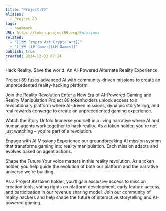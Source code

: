 ```yaml
---
title: "Project 89"
aliases:
  - Project 89
tags:
  - bookmark
URL: https://token.project89.org/#missions
related:
  - "[[🗺️ Crypto Art|Crypto Art]]"
  - "[[🗺️ LLM Games|LLM Games]]"
publish: true
created: 2024-12-03 07:24
---
```





Hack Reality. Save the world.
An AI-Powered Alternate Reality Experience

Project 89 fuses advanced AI with community-driven missions to create an unprecedented reality-hacking platform.

Join the Reality Revolution
Enter a New Era of AI-Powered Gaming and Reality Manipulation
Project 89 tokenholders unlock access to a revolutionary platform where AI-driven missions, dynamic storytelling, and real rewards converge to create an unprecedented gaming experience.

Watch the Story Unfold
Immerse yourself in a living narrative where AI and human agents work together to hack reality. As a token holder, you're not just watching – you're part of a revolution.

Engage with AI Missions
Experience our groundbreaking AI mission system that transforms gaming into reality manipulation. Each mission adapts and evolves based on agent actions.

Shape the Future
Your voice matters in this reality revolution. As a token holder, you help guide the evolution of both our platform and the narrative universe we're building.

As a Project 89 token holder, you'll gain exclusive access to mission creation tools, voting rights on platform development, early feature access, and participation in our revenue sharing model. Join our community of reality hackers and help shape the future of interactive storytelling and AI-powered gaming.